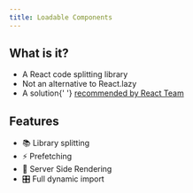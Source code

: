 ```yaml
---
title: Loadable Components
---
```



<Helmet>
  <title>Smooth Doc</title>
</Helmet>

<HomeHero plainBg title="Example of Smooth Doc" />

<ShowCase>
  <Grid maxWidth={660} gutter={20}>
    <Row>
      <Col xs={12} md>
        <h2>What is it?</h2>
        <ul>
          <li>A React code splitting library</li>
          <li>Not an alternative to React.lazy</li>
          <li>
            A solution{' '}
            <a
              href="https://reactjs.org/docs/code-splitting.html#reactlazy"
              target="_blank"
              rel="noopener"
            >
              recommended by React Team
            </a>
          </li>
        </ul>
      </Col>
      <Col xs={12} md="auto">
        <h2>Features</h2>
        <ul>
          <li>📚 Library splitting</li>
          <li>⚡️ Prefetching</li>
          <li>💫 Server Side Rendering</li>
          <li>🎛 Full dynamic import</li>
        </ul>
      </Col>
    </Row>
  </Grid>
</ShowCase>
